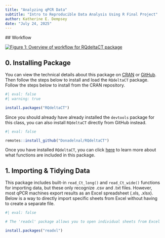 ```yaml
---
title: "Analyzing qPCR Data"
subtitle: "Intro to Reproducible Data Analysis Using R Final Project"
author: Katherine E. Dempsey
date: "July 24, 2025"
---
```


 ## Workflow

[![**Figure 1:** Overview of workflow for `RQdeltaCT` package](RQdeltaCT_workflow.png)](https://cran.r-project.org/web/packages/RQdeltaCT/vignettes/my-vignette.html#:~:text=The%20presented%20RQdeltaCT%20package%20includes,basic%20programming%20skills%20are%20required)

## 0. Installing Package

You can view the technical details about this package on [CRAN](https://cran.r-project.org/web/packages/RQdeltaCT/index.html) or [GitHub](https://github.com/Donadelnal/RQdeltaCT). Then follow the steps below to install and load the `RQdeltaCT` package. Follow the steps below to install from the CRAN repository.

```r
#| eval: false
#| warning: true

install.packages("RQdeltaCT")

```

Since you should already have already installed the `devtools` package for this class, you can also install `RQdeltaCT` directly from GitHub instead.

```r
#| eval: false

remotes::install_github("Donadelnal/RQdeltaCT")
```

Once you have installed `RQdeltaCT`, you can click [here](https://cran.r-project.org/web/packages/RQdeltaCT/RQdeltaCT.pdf) to learn more about what functions are included in this package.

## 1. Importing & Tidying Data

This package includes built-in `read_Ct_long()` and `read_Ct_wide()` functions for importing data, but these only recognize .csv and .txt files. However, most qPCR machines export results as an Excel spreadsheet (.xls, .xlsx). Below is a way to directly import specific sheets from Excel without having to create a separate file.

```r
#| eval: false

# The 'readxl' package allows you to open individual sheets from Excel without having to convert it into .csv or .txt format first

install.packages("readxl")
```

